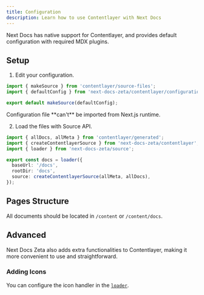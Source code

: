 ```yaml
---
title: Configuration
description: Learn how to use Contentlayer with Next Docs
---
```


Next Docs has native support for Contentlayer, and provides default
configuration with required MDX plugins.

## Setup

1. Edit your configuration.

```ts title="contentlayer.config.ts"
import { makeSource } from 'contentlayer/source-files';
import { defaultConfig } from 'next-docs-zeta/contentlayer/configuration';

export default makeSource(defaultConfig);
```

<Callout title="Note">
  Configuration file **can't** be imported from Next.js runtime.
</Callout>

2. Load the files with Source API.

```ts
import { allDocs, allMeta } from 'contentlayer/generated';
import { createContentlayerSource } from 'next-docs-zeta/contentlayer';
import { loader } from 'next-docs-zeta/source';

export const docs = loader({
  baseUrl: '/docs',
  rootDir: 'docs',
  source: createContentlayerSource(allMeta, allDocs),
});
```

## Pages Structure

All documents should be located in `/content` or `/content/docs`.

<Cards>
  <Card
    title="Pages Structure"
    description="Learn how to structure your pages"
    href="/docs/headless/page-conventions"
  />
</Cards>

## Advanced

Next Docs Zeta also adds extra functionalities to Contentlayer, making it more
convenient to use and straightforward.

### Adding Icons

You can configure the icon handler in
the [`loader`](/docs/headless/source-api#icons).
